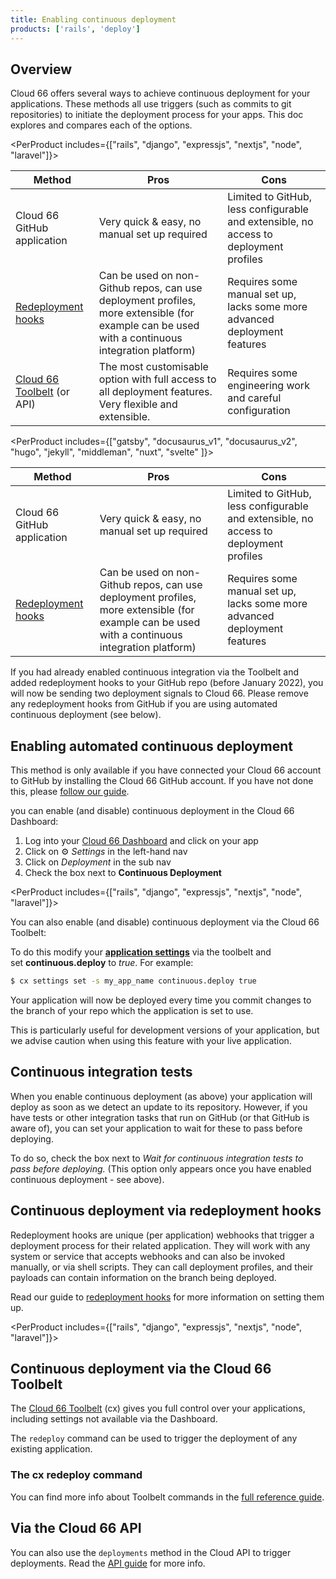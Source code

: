 ```yaml
---
title: Enabling continuous deployment
products: ['rails', 'deploy']
---
```


## Overview

Cloud 66 offers several ways to achieve continuous deployment for your applications. These methods all use triggers (such as commits to git repositories) to initiate the deployment process for your apps. This doc explores and compares each of the options.

<PerProduct includes={["rails", "django", "expressjs", "nextjs", "node", "laravel"]}>

| Method | Pros | Cons |
| --- | --- | --- |
| Cloud 66 GitHub application | Very quick & easy, no manual set up required | Limited to GitHub, less configurable and extensible, no access to deployment profiles |
| [Redeployment hooks](/:product/:version?/deployment/redeployment-hook) | Can be used on non-Github repos, can use deployment profiles, more extensible (for example can be used with a continuous integration platform) | Requires some manual set up, lacks some more advanced deployment features |
| [Cloud 66 Toolbelt](#continuous-deployment-via-the-cloud-66-toolbelt) (or API) | The most customisable option with full access to all deployment features. Very flexible and extensible. | Requires some engineering work and careful configuration |

</PerProduct>

<PerProduct includes={["gatsby", "docusaurus_v1", "docusaurus_v2", "hugo", "jekyll", "middleman", "nuxt", "svelte" ]}>

| Method | Pros | Cons |
| --- | --- | --- |
| Cloud 66 GitHub application | Very quick & easy, no manual set up required | Limited to GitHub, less configurable and extensible, no access to deployment profiles |
| [Redeployment hooks](/:product/:version?/deployment/redeployment-hook) | Can be used on non-Github repos, can use deployment profiles, more extensible (for example can be used with a continuous integration platform) | Requires some manual set up, lacks some more advanced deployment features |

</PerProduct>


<Callout type="error" title="Duplicate redeployment signals">
If you had already enabled continuous integration via the Toolbelt and added redeployment hooks to your GitHub repo (before January 2022), you will now be sending two deployment signals to Cloud 66. Please remove any redeployment hooks from GitHub if you are using automated continuous deployment (see below).
</Callout>

## Enabling automated continuous deployment

This method is only available if you have connected your Cloud 66 account to GitHub by installing the Cloud 66 GitHub account. If you have not done this, please [follow our guide](/:product/:version?/cloud-66-101/access-your-code).

you can enable (and disable) continuous deployment in the Cloud 66 Dashboard:

1. Log into your [Cloud 66 Dashboard](https://app.cloud66.com/) and click on your app
2. Click on ⚙️ *Settings* in the left-hand nav
3. Click on *Deployment* in the sub nav
4. Check the box next to **Continuous Deployment**

<PerProduct includes={["rails", "django", "expressjs", "nextjs", "node", "laravel"]}>

You can also enable (and disable) continuous deployment via the Cloud 66 Toolbelt:

To do this modify your **[application settings](/:product/:version?/toolbelt/_settings-set)** via the toolbelt and set **continuous.deploy** to *true*. For example:

```bash
$ cx settings set -s my_app_name continuous.deploy true
```

</PerProduct>

Your application will now be deployed every time you commit changes to the branch of your repo which the application is set to use. 

<Callout type="warning" title="Use extra caution with live applications">
This is particularly useful for development versions of your application, but we advise caution when using this feature with your live application.
</Callout>

## Continuous integration tests

When you enable continuous deployment (as above) your application will deploy as soon as we detect an update to its repository. However, if you have tests or other integration tasks that run on GitHub (or that GitHub is aware of), you can set your application to wait for these to pass before deploying. 

To do so, check the box next to *Wait for continuous integration tests to pass before deploying.* (This option only appears once you have enabled continuous deployment - see above).

## Continuous deployment via redeployment hooks

Redeployment hooks are unique (per application) webhooks that trigger a deployment process for their related application. They will work with any system or service that accepts webhooks and can also be invoked manually, or via shell scripts. They can call deployment profiles, and their payloads can contain information on the branch being deployed.

Read our guide to [redeployment hooks](/:product/:version?/deployment/redeployment-hook) for more information on setting them up.

<PerProduct includes={["rails", "django", "expressjs", "nextjs", "node", "laravel"]}>

## Continuous deployment via the Cloud 66 Toolbelt

The [Cloud 66 Toolbelt](/:product/:version?/toolbelt/using-cloud66-toolbelt) (cx) gives you full control over your applications, including settings not available via the Dashboard. 

The `redeploy` command can be used to trigger the deployment of any existing application.

### The cx redeploy command

You can find more info about Toolbelt commands in the [full reference guide](/:product/:version?/toolbelt/toolbelt).

</PerProduct>

## Via the Cloud 66 API

You can also use the `deployments` method in the Cloud API to trigger deployments. Read the [API guide](https://developers.cloud66.com#redeploy) for more info.
